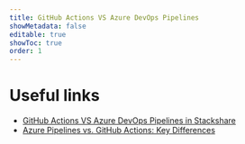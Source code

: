 ```yaml
---
title: GitHub Actions VS Azure DevOps Pipelines
showMetadata: false
editable: true
showToc: true
order: 1
---
```



<FeatureAsRowComparisonTable data={cicdData()} />

# Useful links
- [GitHub Actions VS Azure DevOps Pipelines in Stackshare](https://stackshare.io/stackups/azure-pipelines-vs-github-actions)
- [Azure Pipelines vs. GitHub Actions: Key Differences](https://medium.com/objectsharp/azure-pipelines-vs-github-actions-key-differences-45390ab132ee)
